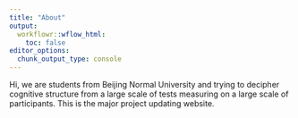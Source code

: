 ```yaml
---
title: "About"
output:
  workflowr::wflow_html:
    toc: false
editor_options:
  chunk_output_type: console
---
```


Hi, we are students from Beijing Normal University and trying to decipher cognitive structure from a large scale of tests measuring on a large scale of participants. This is the major project updating website.
